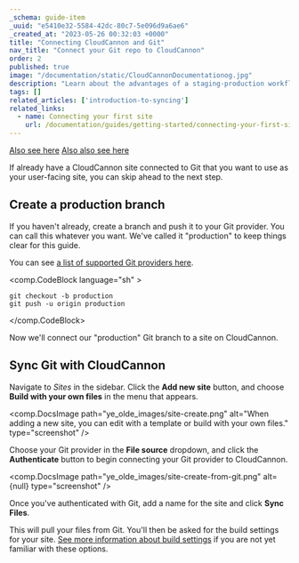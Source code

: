 ```yaml
---
_schema: guide-item
_uuid: "e5410e32-5584-42dc-80c7-5e096d9a6ae6"
_created_at: "2023-05-26 00:32:03 +0000"
title: "Connecting CloudCannon and Git"
nav_title: "Connect your Git repo to CloudCannon"
order: 2
published: true
image: "/documentation/static/CloudCannonDocumentationog.jpg"
description: "Learn about the advantages of a staging-production workflow and how to set it up in CloudCannon."
tags: []
related_articles: ['introduction-to-syncing']
related_links:
  - name: Connecting your first site
    url: /documentation/guides/getting-started/connecting-your-first-site/
---
```


[Also see here](/documentation/guides/getting-started/connecting-your-first-site/)
[Also also see here](/documentation/articles/introduction-to-syncing)

If already have a CloudCannon site connected to Git that you want to use as your user-facing site, you can skip ahead to the next step.

## Create a production branch

If you haven't already, create a branch and push it to your Git provider. You can call this whatever you want. We've called it "production" to keep things clear for this guide. 

You can see [a list of supported Git providers here](/documentation/articles/introduction-to-syncing/#supported-git-providers).

<comp.CodeBlock language="sh" >
```
git checkout -b production
git push -u origin production
```
</comp.CodeBlock>


Now we'll connect our "production" Git branch to a site on CloudCannon.

## Sync Git with CloudCannon

Navigate to *Sites* in the sidebar. Click the **Add new site** button, and choose **Build with your own files** in the menu that appears.

<comp.DocsImage path="ye_olde_images/site-create.png" alt="When adding a new site, you can edit with a template or build with your own files." type="screenshot" />

Choose your Git provider in the **File source** dropdown, and click the **Authenticate** button to begin connecting your Git provider to CloudCannon.

<comp.DocsImage path="ye_olde_images/site-create-from-git.png" alt={null} type="screenshot" />

Once you've authenticated with Git, add a name for the site and click **Sync Files**. 

This will pull your files from Git. You'll then be asked for the build settings for your site. [See more information about build settings](/documentation/articles/introduction-to-building/) if you are not yet familiar with these options.